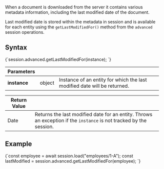 
When a document is downloaded from the server it contains various metadata information, including the last modified date of the document.  

Last modified date is stored within the metadata in session and is available for each entity using the `getLastModifiedFor()` method from the `advanced` session operations.

## Syntax

<TabItem value="get_last_modified_1" label="get_last_modified_1">
<CodeBlock language="js">
{`session.advanced.getLastModifiedFor(instance);
`}
</CodeBlock>
</TabItem>

| Parameters | | |
| ------------- | ------------- | ----- |
| **instance** | object | Instance of an entity for which the last modified date will be returned. |

| Return Value | |
| ------------- | ----- |
| Date | Returns the last modified date for an entity. Throws an exception if the `instance` is not tracked by the session. |


## Example

<TabItem value="get_last_modified_2" label="get_last_modified_2">
<CodeBlock language="js">
{`const employee = await session.load("employees/1-A");
const lastModified = session.advanced.getLastModifiedFor(employee);
`}
</CodeBlock>
</TabItem>



